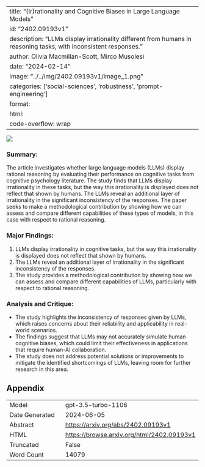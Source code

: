 
---
title: "(Ir)rationality and Cognitive Biases in Large Language Models"
id: "2402.09193v1"
description: "LLMs display irrationality different from humans in reasoning tasks, with inconsistent responses."
author: Olivia Macmillan-Scott, Mirco Musolesi
date: "2024-02-14"
image: "../../img/2402.09193v1/image_1.png"
categories: ['social-sciences', 'robustness', 'prompt-engineering']
format:
  html:
    code-overflow: wrap
---

![](../../img/2402.09193v1/image_1.png)

### Summary:
The article investigates whether large language models (LLMs) display rational reasoning by evaluating their performance on cognitive tasks from cognitive psychology literature. The study finds that LLMs display irrationality in these tasks, but the way this irrationality is displayed does not reflect that shown by humans. The LLMs reveal an additional layer of irrationality in the significant inconsistency of the responses. The paper seeks to make a methodological contribution by showing how we can assess and compare different capabilities of these types of models, in this case with respect to rational reasoning.

### Major Findings:
1. LLMs display irrationality in cognitive tasks, but the way this irrationality is displayed does not reflect that shown by humans.
2. The LLMs reveal an additional layer of irrationality in the significant inconsistency of the responses.
3. The study provides a methodological contribution by showing how we can assess and compare different capabilities of LLMs, particularly with respect to rational reasoning.

### Analysis and Critique:
- The study highlights the inconsistency of responses given by LLMs, which raises concerns about their reliability and applicability in real-world scenarios.
- The findings suggest that LLMs may not accurately simulate human cognitive biases, which could limit their effectiveness in applications that require human-AI collaboration.
- The study does not address potential solutions or improvements to mitigate the identified shortcomings of LLMs, leaving room for further research in this area.

## Appendix

|          |          |
|----------|----------|
| Model     | gpt-3.5-turbo-1106       |
| Date Generated     | 2024-06-05       |
| Abstract | [https://arxiv.org/abs/2402.09193v1](https://arxiv.org/abs/2402.09193v1)        |
| HTML     | [https://browse.arxiv.org/html/2402.09193v1](https://browse.arxiv.org/html/2402.09193v1)       |
| Truncated       | False       |
| Word Count       | 14079       |